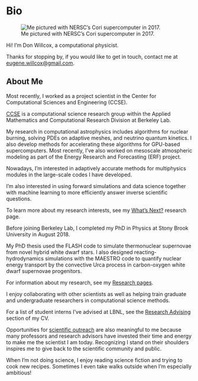# Bio

![Me pictured with NERSC's Cori supercomputer in 2017.](research/gallery/2017_NERSC_Cori.jpg)

Hi! I'm Don Willcox, a computational physicist.

Thanks for stopping by, if you would like to get in touch, contact me at [eugene.willcox@gmail.com](mailto:eugene.willcox@gmail.com).

## About Me

Most recently, I worked as a project scientist in the Center for Computational
Sciences and Engineering (CCSE).

[CCSE](https://ccse.lbl.gov) is a computational science research group within
the Applied Mathematics and Computational Research Division at Berkeley Lab.

My research in computational astrophysics includes algorithms for nuclear
burning, solving PDEs on adaptive meshes, and neutrino quantum kinetics. I also
develop methods for accelerating these algorithms for GPU-based supercomputers.
Most recently, I've also worked on mesoscale atmospheric modeling as part of
the Energy Research and Forecasting (ERF) project.

Nowadays, I'm interested in adaptively accurate methods for multiphysics
modules in the large-scale codes I have developed.

I'm also interested in using forward simulations and data science together with
machine learning to more efficiently answer inverse scientific questions.

To learn more about my research interests,
see my [What's Next?](research_horizons.qmd) research page.

Before joining Berkeley Lab, I completed my PhD in Physics at Stony Brook
University in August 2018.

My PhD thesis used the FLASH code to simulate thermonuclear supernovae from
novel hybrid white dwarf stars. I also designed reacting-hydrodynamics
simulations with the MAESTRO code to quantify nuclear energy transport by the
convective Urca process in carbon-oxygen white dwarf supernovae progenitors. 

For information about my research, see my [Research pages](research.qmd).

I enjoy collaborating with other scientists as well as helping train graduate
and undergraduate researchers in computational science methods.

For a list of student interns I've advised at LBNL,
see the [Research Advising](cv.qmd#research-advising) section of my CV.

Opportunities for [scientific outreach](cv.qmd#community-outreach) are also
meaningful to me because many professors and research advisors have invested
their time and energy to make me the scientist I am today. Recognizing I stand
on their shoulders inspires me to give back to the scientific community and
public.

When I'm not doing science, I enjoy reading science fiction and trying to cook
new recipes. Sometimes I even take walks outside when I'm especially ambitious!
